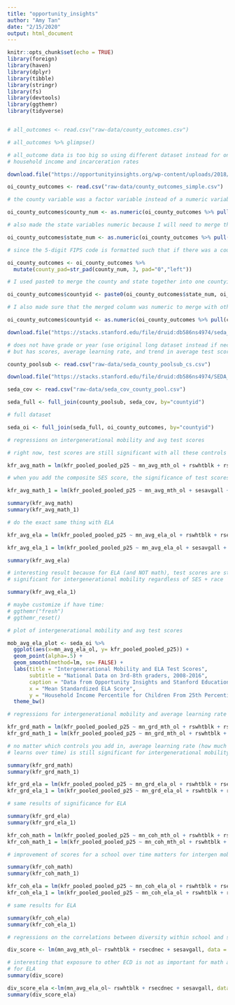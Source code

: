 ```yaml
---
title: "opportunity_insights"
author: "Amy Tan"
date: "2/15/2020"
output: html_document
---
```


```r
knitr::opts_chunk$set(echo = TRUE)
library(foreign)
library(haven)
library(dplyr)
library(tibble)
library(stringr)
library(fs)
library(devtools)
library(ggthemr)
library(tidyverse)



```

```r

# all_outcomes <- read.csv("raw-data/county_outcomes.csv")

# all_outcomes %>% glimpse()

# all_outcome data is too big so using different dataset instead for only
# household income and incarceration rates

download.file("https://opportunityinsights.org/wp-content/uploads/2018/10/county_outcomes_simple.csv", "raw-data/county_outcomes_simple.csv", mode="wb")

oi_county_outcomes <- read.csv("raw-data/county_outcomes_simple.csv")

# the county variable was a factor variable instead of a numeric variable, so I made # it numeric to match the county variable in the other dataset

oi_county_outcomes$county_num <- as.numeric(oi_county_outcomes %>% pull(county))

# also made the state variables numeric because I will need to merge the state and county IDs to match the five-digit FIPS county code in the stanford dataset

oi_county_outcomes$state_num <- as.numeric(oi_county_outcomes %>% pull(state))

# since the 5-digit FIPS code is formatted such that if there was a county code that # was less than 3 digits, there would be a 0 in front of it, I added 0s to county_num

oi_county_outcomes <- oi_county_outcomes %>% 
  mutate(county_pad=str_pad(county_num, 3, pad="0","left"))

# I used paste0 to merge the county and state together into one countyid to match the countyid in the other dataset

oi_county_outcomes$countyid <- paste0(oi_county_outcomes$state_num, oi_county_outcomes$county_pad)

# I also made sure that the merged column was numeric to merge with other datasets later

oi_county_outcomes$countyid <- as.numeric(oi_county_outcomes %>% pull(countyid))

```


```r
download.file("https://stacks.stanford.edu/file/druid:db586ns4974/seda_county_poolsub_cs_v30.csv", "raw-data/seda_county_poolsub_cs.csv", mode="wb")

# does not have grade or year (use original long dataset instead if necessary),
# but has scores, average learning rate, and trend in average test scores

county_poolsub <- read.csv("raw-data/seda_county_poolsub_cs.csv")

```

```r
download.file("https://stacks.stanford.edu/file/druid:db586ns4974/SEDA_cov_county_pool_v30.csv", "raw-data/seda_cov_county_pool.csv", mode="wb")

seda_cov <- read.csv("raw-data/seda_cov_county_pool.csv")

seda_full <- full_join(county_poolsub, seda_cov, by="countyid")

# full dataset

seda_oi <- full_join(seda_full, oi_county_outcomes, by="countyid")

```

```r

# regressions on intergenerational mobility and avg test scores

# right now, test scores are still significant with all these controls 

kfr_avg_math = lm(kfr_pooled_pooled_p25 ~ mn_avg_mth_ol + rswhtblk + rsecdnec, data = seda_oi)

# when you add the composite SES score, the significance of test scores go away

kfr_avg_math_1 = lm(kfr_pooled_pooled_p25 ~ mn_avg_mth_ol + sesavgall + rsecdnec + rswhtblk, data = seda_oi)

summary(kfr_avg_math)
summary(kfr_avg_math_1)

# do the exact same thing with ELA

kfr_avg_ela = lm(kfr_pooled_pooled_p25 ~ mn_avg_ela_ol + rswhtblk + rsecdnec, data = seda_oi)

kfr_avg_ela_1 = lm(kfr_pooled_pooled_p25 ~ mn_avg_ela_ol + sesavgall + rsecdnec + rswhtblk, data = seda_oi)

summary(kfr_avg_ela)

# interesting result because for ELA (and NOT math), test scores are still
# significant for intergenerational mobility regardless of SES + race

summary(kfr_avg_ela_1)

```

```r

# maybe customize if have time: 
# ggthemr("fresh") 
# ggthemr_reset()

# plot of intergenerational mobility and avg test scores

mob_avg_ela_plot <- seda_oi %>% 
  ggplot(aes(x=mn_avg_ela_ol, y= kfr_pooled_pooled_p25)) +
  geom_point(alpha=.5) + 
  geom_smooth(method=lm, se= FALSE) +
  labs(title = "Intergenerational Mobility and ELA Test Scores",
       subtitle = "National Data on 3rd-8th graders, 2008-2016",
       caption = "Data from Opportunity Insights and Stanford Education Data Archive.",
       x = "Mean Standardized ELA Score",
       y = "Household Income Percentile for Children From 25th Percentile") +
  theme_bw()

```

```r
# regressions for intergenerational mobility and average learning rate

kfr_grd_math = lm(kfr_pooled_pooled_p25 ~ mn_grd_mth_ol + rswhtblk + rsecdnec, data = seda_oi)
kfr_grd_math_1 = lm(kfr_pooled_pooled_p25 ~ mn_grd_mth_ol + rswhtblk + rsecdnec + sesavgall, data = seda_oi)

# no matter which controls you add in, average learning rate (how much a grade
# learns over time) is still significant for intergenerational mobility

summary(kfr_grd_math)
summary(kfr_grd_math_1)

kfr_grd_ela = lm(kfr_pooled_pooled_p25 ~ mn_grd_ela_ol + rswhtblk + rsecdnec, data = seda_oi)
kfr_grd_ela_1 = lm(kfr_pooled_pooled_p25 ~ mn_grd_ela_ol + rswhtblk + rsecdnec + sesavgall, data = seda_oi)

# same results of significance for ELA

summary(kfr_grd_ela)
summary(kfr_grd_ela_1)

```

```r
kfr_coh_math = lm(kfr_pooled_pooled_p25 ~ mn_coh_mth_ol + rswhtblk + rsecdnec, data = seda_oi)
kfr_coh_math_1 = lm(kfr_pooled_pooled_p25 ~ mn_coh_mth_ol + rswhtblk + rsecdnec + sesavgall, data = seda_oi)

# improvement of scores for a school over time matters for intergen mobility

summary(kfr_coh_math)
summary(kfr_coh_math_1)

kfr_coh_ela = lm(kfr_pooled_pooled_p25 ~ mn_coh_ela_ol + rswhtblk + rsecdnec, data = seda_oi)
kfr_coh_ela_1 = lm(kfr_pooled_pooled_p25 ~ mn_coh_ela_ol + rswhtblk + rsecdnec + sesavgall, data = seda_oi)

# same results for ELA

summary(kfr_coh_ela)
summary(kfr_coh_ela_1)


```

```r
# regressions on the correlations between diversity within school and scores

div_score <- lm(mn_avg_mth_ol~ rswhtblk + rsecdnec + sesavgall, data = seda_oi)

# interesting that exposure to other ECD is not as important for math as it is
# for ELA
summary(div_score)

div_score_ela <-lm(mn_avg_ela_ol~ rswhtblk + rsecdnec + sesavgall, data = seda_oi)
summary(div_score_ela) 

```

